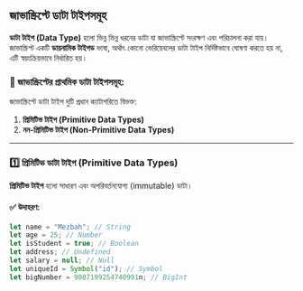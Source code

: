 ## জাভাস্ক্রিপ্টে ডাটা টাইপসমূহ

**ডাটা টাইপ (Data Type)** হলো ভিন্ন ভিন্ন ধরনের ডাটা যা জাভাস্ক্রিপ্টে সংরক্ষণ এবং পরিচালনা করা যায়।  
জাভাস্ক্রিপ্ট একটি **ডায়নামিক টাইপড** ভাষা, অর্থাৎ কোনো ভেরিয়েবলের ডাটা টাইপ নির্দিষ্টভাবে ঘোষণা করতে হয় না, এটি স্বয়ংক্রিয়ভাবে নির্ধারিত হয়।

### 🔹 জাভাস্ক্রিপ্টের প্রাথমিক ডাটা টাইপসমূহ:

জাভাস্ক্রিপ্টে ডাটা টাইপ দুটি প্রধান ক্যাটাগরিতে বিভক্ত:

1. **প্রিমিটিভ টাইপ (Primitive Data Types)**
2. **নন-প্রিমিটিভ টাইপ (Non-Primitive Data Types)**

---

### 1️⃣ **প্রিমিটিভ ডাটা টাইপ (Primitive Data Types)**

**প্রিমিটিভ টাইপ** হলো সাধারণ এবং অপরিবর্তনযোগ্য (immutable) ডাটা।

#### ✅ **উদাহরণ:**

```javascript
let name = "Mezbah"; // String
let age = 25; // Number
let isStudent = true; // Boolean
let address; // Undefined
let salary = null; // Null
let uniqueId = Symbol("id"); // Symbol
let bigNumber = 9007199254740991n; // BigInt
```
